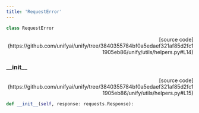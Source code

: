 ```yaml
---
title: 'RequestError'
---
```


```python
class RequestError
```

<p align="right">[source code](https://github.com/unifyai/unify/tree/3840355784bf0a5edaef321af85d2fc11905eb86/unify/utils/helpers.py#L14)</p>



### \_\_init\_\_

<p align="right">[source code](https://github.com/unifyai/unify/tree/3840355784bf0a5edaef321af85d2fc11905eb86/unify/utils/helpers.py#L15)</p>

```python
def __init__(self, response: requests.Response):
```

